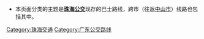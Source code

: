 *本页面分类的主题是'''[[珠海公交巴士|珠海公交]]'''现存的巴士路线，跨市（往返[[中山市|中山市]]）线路也包括其中。

[[Category:珠海交通|Category:珠海交通]]
[[Category:广东公交路线|Category:广东公交路线]]
